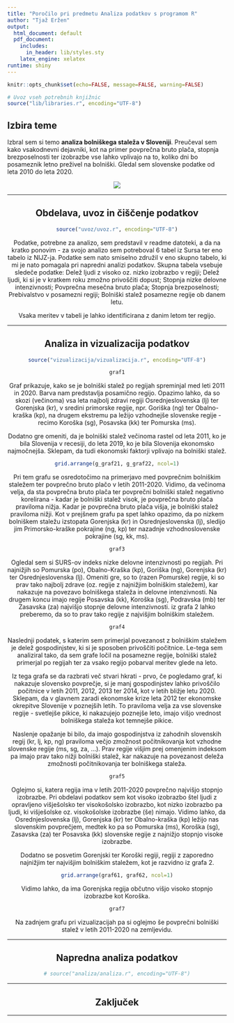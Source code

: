 ```yaml
---
title: "Poročilo pri predmetu Analiza podatkov s programom R"
author: "Tjaž Eržen"
output:
  html_document: default
  pdf_document:
    includes:
      in_header: lib/styles.sty
    latex_engine: xelatex
runtime: shiny
---
```


```r
knitr::opts_chunk$set(echo=FALSE, message=FALSE, warning=FALSE)

# Uvoz vseh potrebnih knjižnic
source("lib/libraries.r", encoding="UTF-8")
```


## Izbira teme

Izbral sem si temo **analiza bolniškega staleža v Sloveniji**. Preučeval sem kako vsakodnevni dejavniki, kot na primer povprečna bruto plača, stopnja brezposelnosti ter izobrazbe vse lahko vplivajo na to, koliko dni bo posameznik letno preživel na bolniški. Gledal sem slovenske podatke od leta 2010 do leta 2020.

<center>
![](slike/na-bolniski.png)

***

## Obdelava, uvoz in čiščenje podatkov

```r
source("uvoz/uvoz.r", encoding="UTF-8")
```

Podatke, potrebne za analizo, sem predstavil v readme datoteki, a da na kratko ponovim - za svojo analizo sem potreboval 6 tabel iz Sursa ter eno tabelo iz NIJZ-ja. Podatke sem nato smiselno združil v eno skupno tabelo, ki mi je nato pomagala pri napredni analizi podatkov. Skupna tabela vsebuje sledeče podatke: Delež ljudi z visoko oz. nizko izobrazbo v regiji; Delež ljudi, ki si je v kratkem roku zmožno privoščiti dopust; Stopnja nizke delovne intenzivnosti; Povprečna mesečna bruto plača; Stopnja brezposelnosti; Prebivalstvo v posamezni regiji; Bolniški stalež posamezne regije ob danem letu.

Vsaka meritev v tabeli je lahko identificirana z danim letom ter regijo.

***

## Analiza in vizualizacija podatkov

```r
source("vizualizacija/vizualizacija.r", encoding="UTF-8")
```

```r
graf1
```

Graf prikazuje, kako se je bolniški stalež po regijah spreminjal med leti 2011 in 2020. Barva nam predstavlja posamično regijo. Opazimo lahko, da so skozi (večinoma) vsa leta najbolj zdravi regiji Osrednjeslovenska (lj) ter Gorenjska (kr), v sredini primorske regije, npr. Goriška (ng) ter Obalno-kraška (kp), na drugem ekstremu pa ležijo vzhodnejše slovenske regije - recimo Koroška (sg), Posavska (kk) ter Pomurska (ms).

Dodatno gre omeniti, da je bolniški stalež večinoma rastel od leta 2011, ko je bila Slovenija v recesiji, do leta 2019, ko je bila Slovenija ekonomsko najmočnejša. Sklepam, da tudi ekonomski faktorji vplivajo na bolniški stalež.

```r
grid.arrange(g_graf21, g_graf22, ncol=1)
```

Pri tem grafu se osredotočimo na primerjavo med povprečnim bolniškim staležem ter povprečno bruto plačo v letih 2011-2020. Vidimo, da večinoma velja, da sta povprečna bruto plača ter povprečni bolniški stalež negativno korelirana - kadar je bolniški stalež visok, je povprečna bruto plača praviloma nižja. Kadar je povprečna bruto plača višja, je bolniški stalež praviloma nižji. Kot v prejšnem grafu pa spet lahko opazimo, da po nizkem bolniškem staležu izstopata Gorenjska (kr) in Osrednjeslovenska (lj), sledijo jim Primorsko-kraške pokrajine (ng, kp) ter nazadnje vzhodnoslovenske pokrajine (sg, kk, ms).


```r
graf3
```

Ogledal sem si SURS-ov indeks nizke delovne intenzivnosti po regijah. Pri najnižjih so Pomurska (po), Obalno-Kraška (kp), Goriška (ng), Gorenjska (kr) ter Osrednjeslovenska (lj). Omeniti gre, so to (razen Pomurske) regije, ki so prav tako najbolj zdrave (oz. regije z najnižjim bolniškim staležem), kar nakazuje na povezavo bolniškega staleža in delovne intenzivnosti. Na drugem koncu imajo regije Posavska (kk), Koroška (sg), Podravska (mb) ter Zasavska (za) najvišjo stopnje delovne intenzivnosti. iz grafa 2 lahko preberemo, da so to prav tako regije z najvišjim bolniškim staležem.

```r
graf4
```

Naslednji podatek, s katerim sem primerjal povezanost z bolniškim staležem je delež gospodinjstev, ki si je sposoben privoščiti počitnice. Le-tega sem analiziral tako, da sem grafe ločil na posamezne regije, bolniški stalež primerjal po regijah ter za vsako regijo pobarval meritev glede na leto. 

Iz tega grafa se da razbrati več stvari hkrati - prvo, če pogledamo graf, ki nakazuje slovensko povprečje, si je manj gospodinjstev lahko privoščilo počitnice v letih 2011, 2012, 2013 ter 2014, kot v letih bližje letu 2020. Sklepam, da v glavnem zaradi ekonomske krize leta 2012 ter ekonomske okrepitve Slovenije v poznejših letih. To praviloma velja za vse slovenske regije - svetlejše pikice, ki nakazujejo poznejše leto, imajo višjo vrednost bolniškega staleža kot temnejše pikice.

Naslenje opažanje bi bilo, da imajo gospodinjstva iz zahodnih slovenskih regij (kr, lj, kp, ng) praviloma večjo zmožnost počitnikovanja kot vzhodne slovenske regije (ms, sg, za, ...). Prav regije višjim prej omenjenim indeksom pa imajo prav tako nižji bolniški stalež, kar nakazuje na povezanost deleža zmožnosti počitnikovanja ter bolniškega staleža. 

```r
graf5
```

Oglejmo si, katera regija ima v letih 2011-2020 povprečno najvišjo stopnjo izobrazbe. Pri obdelavi podatkov sem kot visoko izobrazbo štel ljudi z opravljeno višješolsko ter visokošolsko izobrazbo,
kot nizko izobrazbo pa ljudi, ki višješolske oz. visokošolske izobrazbe (še) nimajo. Vidimo lahko, da Osrednjeslovenska (lj), Gorenjska (kr) ter Obalno-kraška (kp) ležijo nas slovenskim povprečjem,
medtek ko pa so Pomurska (ms), Koroška (sg), Zasavska (za) ter Posavska (kk) slovenske regije z najnižjo stopnjo visoke izobrazbe.

Dodatno se posvetim Gorenjski ter Koroški regiji, regiji z zaporedno najnižjim ter najvišjim bolniškim staležem, kot je razvidno iz grafa 2.

```r
grid.arrange(graf61, graf62, ncol=1)
```

Vidimo lahko, da ima Gorenjska regija občutno višjo visoko stopnjo izobrazbe kot Koroška.

```r
graf7
```

Na zadnjem grafu pri vizualizacijah pa si oglejmo še povprečni bolniški stalež v letih 2011-2020 na zemljevidu.

***

## Napredna analiza podatkov

```r
# source("analiza/analiza.r", encoding="UTF-8")
```



***

## Zaključek



***
